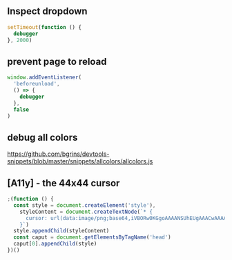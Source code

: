 ## Inspect dropdown

```js
setTimeout(function () {
  debugger
}, 2000)
```

## prevent page to reload

```js
window.addEventListener(
  'beforeunload',
  () => {
    debugger
  },
  false
)
```

## debug all colors

https://github.com/bgrins/devtools-snippets/blob/master/snippets/allcolors/allcolors.js

## [A11y] - the 44x44 cursor

```js
;(function () {
  const style = document.createElement('style'),
    styleContent = document.createTextNode(`* {
      cursor: url(data:image/png;base64,iVBORw0KGgoAAAANSUhEUgAAACwAAAAsCAYAAAAehFoBAAAAGXRFWHRTb2Z0d2FyZQBBZG9iZSBJbWFnZVJlYWR5ccllPAAAAJBJREFUeNrs2dEKgDAIhWEN3/+VLYtBF12MppHwDxY0uvg4DJpORcSl0bB4uPcwq+oFHu8/956pbtJsAAYMGDBgwIABA044t3pMEgb8VU2XsWdn1o/aUUn4bchPBWNFYWvVidxbCFGmr7YULBs1YDPfsYcXEi9ryvDjAAwYMGDAgAED7nK8bHG7qNLs6nYXYAAheh5j8Qw5fwAAAABJRU5ErkJggg==) 22 22, auto !important
    }`)
  style.appendChild(styleContent)
  const caput = document.getElementsByTagName('head')
  caput[0].appendChild(style)
})()
```

